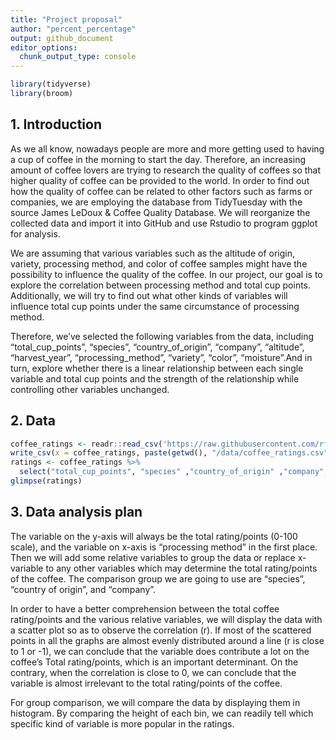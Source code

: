 ```yaml
---
title: "Project proposal"
author: "percent_percentage"
output: github_document
editor_options: 
  chunk_output_type: console
---
```


```r
library(tidyverse)
library(broom)
```

## 1. Introduction

As we all know, nowadays people are more and more getting used to having a cup of coffee in the morning to start the day. Therefore, an increasing amount of coffee lovers are trying to research the quality of coffees so that higher quality of coffee can be provided to the world. In order to find out how the quality of coffee can be related to other factors such as farms or companies, we are employing the database from TidyTuesday with the source James LeDoux & Coffee Quality Database. We will reorganize the collected data and import it into GitHub and use Rstudio to program ggplot for analysis.

We are assuming that various variables such as the altitude of origin, variety, processing method, and color of coffee samples might have the possibility to influence the quality of the coffee. In our project, our goal is to explore the correlation between processing method and total cup points. Additionally, we will try to find out what other kinds of variables will influence total cup points under the same circumstance of processing method.

Therefore, we’ve selected the following variables from the data, including "total_cup_points", "species", "country_of_origin", "company", "altitude”, "harvest_year", "processing_method”, "variety", "color", "moisture".And in turn, explore whether there is a linear relationship between each single variable and total cup points and the strength of the relationship while controlling other variables unchanged.


## 2. Data

```r
coffee_ratings <- readr::read_csv('https://raw.githubusercontent.com/rfordatascience/tidytuesday/master/data/2020/2020-07-07/coffee_ratings.csv')
write_csv(x = coffee_ratings, paste(getwd(), "/data/coffee_ratings.csv", sep = ""))
ratings <- coffee_ratings %>%
  select("total_cup_points", "species" ,"country_of_origin" ,"company","altitude","harvest_year","processing_method","variety","color","moisture")
glimpse(ratings)
```


## 3. Data analysis plan
The variable on the y-axis will always be the total rating/points (0-100 scale), and the variable on x-axis is “processing method” in the first place. Then we will add some relative variables to group the data or  replace x-variable to any other variables which may determine the total rating/points of the coffee. The comparison group we are going to use are “species”, “country of origin”, and “company”. 

In order to have a better comprehension between the total coffee rating/points and the various relative variables, we will display the data with a scatter plot so as to observe the correlation (r). If most of the scattered points in all the graphs are almost evenly distributed around a line (r is close to 1 or -1), we can conclude that the variable does contribute a lot on the coffee's Total rating/points, which is an important determinant. On the contrary, when the correlation is close to 0, we can conclude that the variable is almost irrelevant to the total rating/points of the coffee. 

For group comparison, we will compare the data by displaying them in histogram. By comparing the height of each bin, we can readily tell which specific kind of variable is more popular in the ratings.



